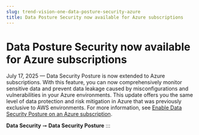 ```yaml
---
slug: trend-vision-one-data-posture-security-azure
title: Data Posture Security now available for Azure subscriptions
---
```

# Data Posture Security now available for Azure subscriptions

July 17, 2025 — Data Security Posture is now extended to Azure subscriptions. With this feature, you can now comprehensively monitor sensitive data and prevent data leakage caused by misconfigurations and vulnerabilities in your Azure environments. This update offers you the same level of data protection and risk mitigation in Azure that was previously exclusive to AWS environments. For more information, see [Enable Data Security Posture on an Azure subscription](data-security-posture-azure.mdx).

**Data Security** ➞ **Data Security Posture**
:::
